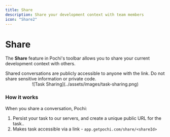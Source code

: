 ```yaml
---
title: Share
description: Share your development context with team members
icon: "Share2"
---
```


# Share

The **Share** feature in Pochi's toolbar allows you to share your current development context with others.

<Callout type="info" title="Public Access">
  Shared conversations are publicly accessible to anyone with the link. Do not share sensitive information or private code.
</Callout>

<div align="center">
![Task Sharing](../assets/images/task-sharing.png)
</div>

### How it works

When you share a conversation, Pochi:
1. Persist your task to our servers, and create a unique public URL for the task..
2. Makes task accessible via a link - `app.getpochi.com/share/<shareId>`